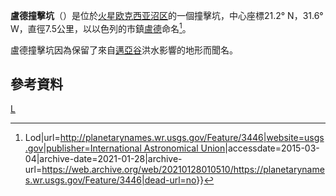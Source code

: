 {{Infobox crater 
| title       = 盧德撞擊坑
| image       = Viking Teardrop Islands.jpg
| image_size  = 200px
| caption     = [[海盜號|海盜號]]拍攝從邁亞谷流出的水流造成淚滴狀島嶼群，位於[[欧克西亚沼区|欧克西亚沼区]]。這些島嶼是在盧德撞擊坑、[[包克撞擊坑|包克撞擊坑]]和[[戈尔德陨击坑|戈尔德陨击坑]]的噴出物上
| coordinate_title = [[火星地理#經緯坐標|坐標]]
| globe       = 火星
| coordinates = {{coord|21.2|N|31.6|W|globe:mars_type:landmark|display=inline,title}}
| diameter    = {{convert|7.5|km}}
| eponym      = [[以色列|以色列]][[盧德|盧德]]
}}
'''盧德撞擊坑'''（{{lang-en|Lod Crater}}）是位於[[火星|火星]][[欧克西亚沼区|欧克西亚沼区]]的一個撞擊坑，中心座標21.2° N，31.6° W，直徑7.5公里，以以色列的市鎮[[盧德|盧德]]命名<ref>{{cite web|title=Gazetteer of Planetary Nomenclature {{!}} Lod|url=http://planetarynames.wr.usgs.gov/Feature/3446|website=usgs.gov|publisher=[[國際天文聯會|International Astronomical Union]]|accessdate=2015-03-04|archive-date=2021-01-28|archive-url=https://web.archive.org/web/20210128010510/https://planetarynames.wr.usgs.gov/Feature/3446|dead-url=no}}</ref>。

盧德撞擊坑因為保留了來自[[邁亞谷|邁亞谷]]洪水影響的地形而聞名。

== 參考資料 ==
{{reflist}}

{{火星地理}}
{{portal bar|火星}}
{{Mars-stub}}
{{crater-stub}} 

[[Category:火星撞擊坑|L]]